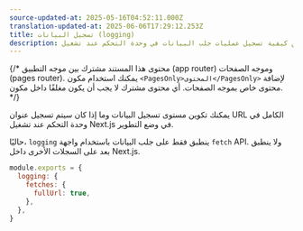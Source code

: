 ```yaml
---
source-updated-at: 2025-05-16T04:52:11.000Z
translation-updated-at: 2025-06-06T17:29:12.253Z
title: تسجيل البيانات (logging)
description: تكوين كيفية تسجيل عمليات جلب البيانات في وحدة التحكم عند تشغيل Next.js في وضع التطوير.
---
```


{/* محتوى هذا المستند مشترك بين موجه التطبيق (app router) وموجه الصفحات (pages router). يمكنك استخدام مكون `<PagesOnly>المحتوى</PagesOnly>` لإضافة محتوى خاص بموجه الصفحات. أي محتوى مشترك لا يجب أن يكون مغلفًا داخل مكون. */}

يمكنك تكوين مستوى تسجيل البيانات وما إذا كان سيتم تسجيل عنوان URL الكامل في وحدة التحكم عند تشغيل Next.js في وضع التطوير.

حاليًا، `logging` ينطبق فقط على جلب البيانات باستخدام واجهة `fetch` API. ولا ينطبق بعد على السجلات الأخرى داخل Next.js.

```js filename="next.config.js"
module.exports = {
  logging: {
    fetches: {
      fullUrl: true,
    },
  },
}
```
